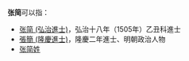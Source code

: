 '''张简'''可以指：
* [[张简_(弘治進士)|张简 (弘治進士)]]，弘治十八年（1505年）乙丑科進士
* [[張簡_(隆慶進士)|張簡 (隆慶進士)]]，隆慶二年進士、明朝政治人物
* [[张简姓|张简姓]]
{{disambig|Cat=二字中國相關消歧義}}